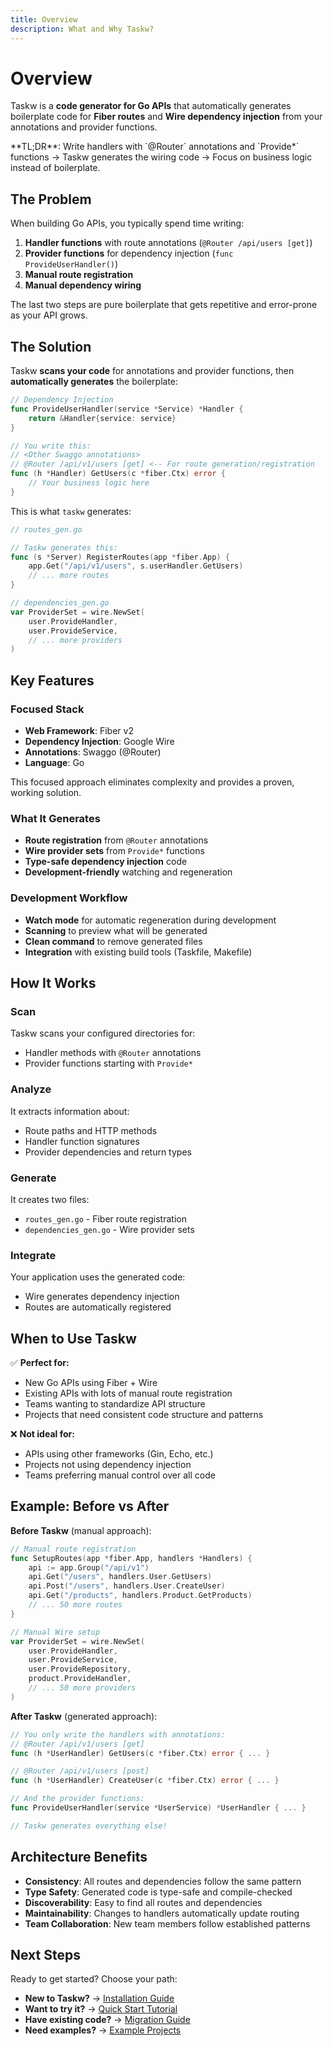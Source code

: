 ```yaml
---
title: Overview
description: What and Why Taskw?
---
```



# Overview

Taskw is a **code generator for Go APIs** that automatically generates boilerplate code for **Fiber routes** and **Wire dependency injection** from your annotations and provider functions.

<Callout type="info">
  **TL;DR**: Write handlers with `@Router` annotations and `Provide*` functions → Taskw generates the wiring code → Focus on business logic instead of boilerplate.
</Callout>

## The Problem

When building Go APIs, you typically spend time writing:

1. **Handler functions** with route annotations (`@Router /api/users [get]`)
2. **Provider functions** for dependency injection (`func ProvideUserHandler()`)
3. **Manual route registration**
4. **Manual dependency wiring**

The last two steps are pure boilerplate that gets repetitive and error-prone as your API grows.

## The Solution

Taskw **scans your code** for annotations and provider functions, then **automatically generates** the boilerplate:

```go
// Dependency Injection
func ProvideUserHandler(service *Service) *Handler {
    return &Handler{service: service}
}

// You write this:
// <Other Swaggo annotations>
// @Router /api/v1/users [get] <-- For route generation/registration
func (h *Handler) GetUsers(c *fiber.Ctx) error {
    // Your business logic here
}
```

This is what `taskw` generates:

```go
// routes_gen.go

// Taskw generates this:
func (s *Server) RegisterRoutes(app *fiber.App) {
    app.Get("/api/v1/users", s.userHandler.GetUsers)
    // ... more routes
}
```

```go
// dependencies_gen.go
var ProviderSet = wire.NewSet(
    user.ProvideHandler,
    user.ProvideService,
    // ... more providers
)
```


## Key Features

### **Focused Stack**
- **Web Framework**: Fiber v2
- **Dependency Injection**: Google Wire
- **Annotations**: Swaggo (@Router)
- **Language**: Go

This focused approach eliminates complexity and provides a proven, working solution.

### **What It Generates**
- **Route registration** from `@Router` annotations
- **Wire provider sets** from `Provide*` functions
- **Type-safe dependency injection** code
- **Development-friendly** watching and regeneration

### **Development Workflow**
- **Watch mode** for automatic regeneration during development
- **Scanning** to preview what will be generated
- **Clean command** to remove generated files
- **Integration** with existing build tools (Taskfile, Makefile)

## How It Works

<Steps>

### Scan
Taskw scans your configured directories for:
- Handler methods with `@Router` annotations
- Provider functions starting with `Provide*`

### Analyze  
It extracts information about:
- Route paths and HTTP methods
- Handler function signatures
- Provider dependencies and return types

### Generate
It creates two files:
- `routes_gen.go` - Fiber route registration
- `dependencies_gen.go` - Wire provider sets

### Integrate
Your application uses the generated code:
- Wire generates dependency injection
- Routes are automatically registered

</Steps>

## When to Use Taskw

✅ **Perfect for:**
- New Go APIs using Fiber + Wire
- Existing APIs with lots of manual route registration
- Teams wanting to standardize API structure
- Projects that need consistent code structure and patterns

❌ **Not ideal for:**
- APIs using other frameworks (Gin, Echo, etc.)
- Projects not using dependency injection
- Teams preferring manual control over all code

## Example: Before vs After

**Before Taskw** (manual approach):
```go
// Manual route registration
func SetupRoutes(app *fiber.App, handlers *Handlers) {
    api := app.Group("/api/v1")
    api.Get("/users", handlers.User.GetUsers)
    api.Post("/users", handlers.User.CreateUser)
    api.Get("/products", handlers.Product.GetProducts)
    // ... 50 more routes
}

// Manual Wire setup
var ProviderSet = wire.NewSet(
    user.ProvideHandler,
    user.ProvideService,
    user.ProvideRepository,
    product.ProvideHandler,
    // ... 50 more providers
)
```

**After Taskw** (generated approach):
```go
// You only write the handlers with annotations:
// @Router /api/v1/users [get]
func (h *UserHandler) GetUsers(c *fiber.Ctx) error { ... }

// @Router /api/v1/users [post]  
func (h *UserHandler) CreateUser(c *fiber.Ctx) error { ... }

// And the provider functions:
func ProvideUserHandler(service *UserService) *UserHandler { ... }

// Taskw generates everything else!
```

## Architecture Benefits

- **Consistency**: All routes and dependencies follow the same pattern
- **Type Safety**: Generated code is type-safe and compile-checked
- **Discoverability**: Easy to find all routes and dependencies
- **Maintainability**: Changes to handlers automatically update routing
- **Team Collaboration**: New team members follow established patterns

## Next Steps

Ready to get started? Choose your path:

- **New to Taskw?** → [Installation Guide](/installation)
- **Want to try it?** → [Quick Start Tutorial](/quick-start)  
- **Have existing code?** → [Migration Guide](/migration)
- **Need examples?** → [Example Projects](/examples)
